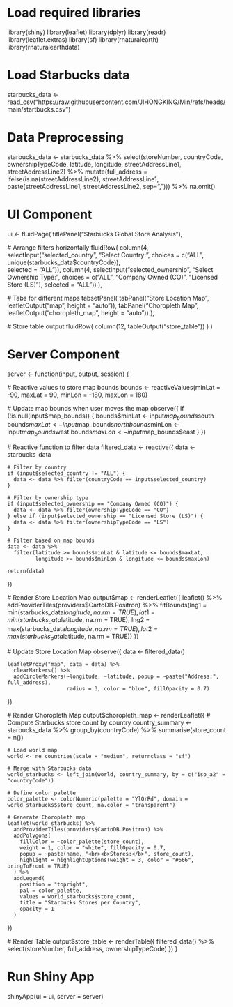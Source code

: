 

# Load required libraries
library(shiny)
library(leaflet)
library(dplyr)
library(readr)
library(leaflet.extras)
library(sf)
library(rnaturalearth)
library(rnaturalearthdata)

# Load Starbucks data
starbucks_data <- read_csv("https://raw.githubusercontent.com/JIHONGKING/Min/refs/heads/main/startbucks.csv")

# Data Preprocessing
starbucks_data <- starbucks_data %>%
  select(storeNumber, countryCode, ownershipTypeCode, latitude, longitude, streetAddressLine1, streetAddressLine2) %>%
  mutate(full_address = ifelse(is.na(streetAddressLine2), streetAddressLine1, 
                               paste(streetAddressLine1, streetAddressLine2, sep=", "))) %>%
  na.omit()

# UI Component
ui <- fluidPage(
  titlePanel("Starbucks Global Store Analysis"),
  
  # Arrange filters horizontally
  fluidRow(
    column(4, selectInput("selected_country", "Select Country:",
                          choices = c("ALL", unique(starbucks_data$countryCode)),  
                          selected = "ALL")),
    column(4, selectInput("selected_ownership", "Select Ownership Type:",
                          choices = c("ALL", "Company Owned (CO)", "Licensed Store (LS)"),
                          selected = "ALL"))
  ),
  
  # Tabs for different maps
  tabsetPanel(
    tabPanel("Store Location Map", leafletOutput("map", height = "auto")),
    tabPanel("Choropleth Map", leafletOutput("choropleth_map", height = "auto"))
  ),
  
  # Store table output
  fluidRow(
    column(12, tableOutput("store_table"))
  )
)

# Server Component
server <- function(input, output, session) {
  
  # Reactive values to store map bounds
  bounds <- reactiveValues(minLat = -90, maxLat = 90, minLon = -180, maxLon = 180)
  
  # Update map bounds when user moves the map
  observe({
    if (!is.null(input$map_bounds)) {
      bounds$minLat <- input$map_bounds$south
      bounds$maxLat <- input$map_bounds$north
      bounds$minLon <- input$map_bounds$west
      bounds$maxLon <- input$map_bounds$east
    }
  })
  
  # Reactive function to filter data
  filtered_data <- reactive({
    data <- starbucks_data
    
    # Filter by country
    if (input$selected_country != "ALL") {
      data <- data %>% filter(countryCode == input$selected_country)
    }
    
    # Filter by ownership type
    if (input$selected_ownership == "Company Owned (CO)") {
      data <- data %>% filter(ownershipTypeCode == "CO")
    } else if (input$selected_ownership == "Licensed Store (LS)") {
      data <- data %>% filter(ownershipTypeCode == "LS")
    }
    
    # Filter based on map bounds
    data <- data %>%
      filter(latitude >= bounds$minLat & latitude <= bounds$maxLat,
             longitude >= bounds$minLon & longitude <= bounds$maxLon)
    
    return(data)
  })
  
  # Render Store Location Map
  output$map <- renderLeaflet({
    leaflet() %>%
      addProviderTiles(providers$CartoDB.Positron) %>%
      fitBounds(lng1 = min(starbucks_data$longitude, na.rm = TRUE),
                lat1 = min(starbucks_data$latitude, na.rm = TRUE),
                lng2 = max(starbucks_data$longitude, na.rm = TRUE),
                lat2 = max(starbucks_data$latitude, na.rm = TRUE))
  })
  
  # Update Store Location Map
  observe({
    data <- filtered_data()
    
    leafletProxy("map", data = data) %>%
      clearMarkers() %>%
      addCircleMarkers(~longitude, ~latitude, popup = ~paste("Address:", full_address),
                       radius = 3, color = "blue", fillOpacity = 0.7)
  })
  
  # Render Choropleth Map
  output$choropleth_map <- renderLeaflet({
    # Compute Starbucks store count by country
    country_summary <- starbucks_data %>%
      group_by(countryCode) %>%
      summarise(store_count = n())
    
    # Load world map
    world <- ne_countries(scale = "medium", returnclass = "sf")
    
    # Merge with Starbucks data
    world_starbucks <- left_join(world, country_summary, by = c("iso_a2" = "countryCode"))
    
    # Define color palette
    color_palette <- colorNumeric(palette = "YlOrRd", domain = world_starbucks$store_count, na.color = "transparent")
    
    # Generate Choropleth map
    leaflet(world_starbucks) %>%
      addProviderTiles(providers$CartoDB.Positron) %>%
      addPolygons(
        fillColor = ~color_palette(store_count),
        weight = 1, color = "white", fillOpacity = 0.7,
        popup = ~paste(name, "<br><b>Stores:</b>", store_count),
        highlight = highlightOptions(weight = 3, color = "#666", bringToFront = TRUE)
      ) %>%
      addLegend(
        position = "topright",
        pal = color_palette,
        values = world_starbucks$store_count,
        title = "Starbucks Stores per Country",
        opacity = 1
      )
  })
  
  # Render Table
  output$store_table <- renderTable({
    filtered_data() %>% select(storeNumber, full_address, ownershipTypeCode)
  })
}

# Run Shiny App
shinyApp(ui = ui, server = server)

